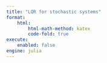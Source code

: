```yaml
---
title: "LQR for stochastic systems"
format:
    html:
        html-math-method: katex
        code-fold: true
execute:
    enabled: false
engine: julia
---
```



